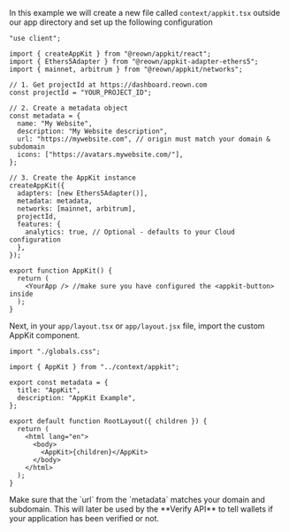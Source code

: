 In this example we will create a new file called `context/appkit.tsx` outside our app directory and set up the following configuration

```tsx
"use client";

import { createAppKit } from "@reown/appkit/react";
import { Ethers5Adapter } from "@reown/appkit-adapter-ethers5";
import { mainnet, arbitrum } from "@reown/appkit/networks";

// 1. Get projectId at https://dashboard.reown.com
const projectId = "YOUR_PROJECT_ID";

// 2. Create a metadata object
const metadata = {
  name: "My Website",
  description: "My Website description",
  url: "https://mywebsite.com", // origin must match your domain & subdomain
  icons: ["https://avatars.mywebsite.com/"],
};

// 3. Create the AppKit instance
createAppKit({
  adapters: [new Ethers5Adapter()],
  metadata: metadata,
  networks: [mainnet, arbitrum],
  projectId,
  features: {
    analytics: true, // Optional - defaults to your Cloud configuration
  },
});

export function AppKit() {
  return (
    <YourApp /> //make sure you have configured the <appkit-button> inside
  );
}
```

Next, in your `app/layout.tsx` or `app/layout.jsx` file, import the custom AppKit component.

```tsx
import "./globals.css";

import { AppKit } from "../context/appkit";

export const metadata = {
  title: "AppKit",
  description: "AppKit Example",
};

export default function RootLayout({ children }) {
  return (
    <html lang="en">
      <body>
        <AppKit>{children}</AppKit>
      </body>
    </html>
  );
}
```

<Warning>
Make sure that the `url` from the `metadata` matches your domain and subdomain. This will later be used by the **Verify API** to tell wallets if your application has been verified or not.
</Warning>
